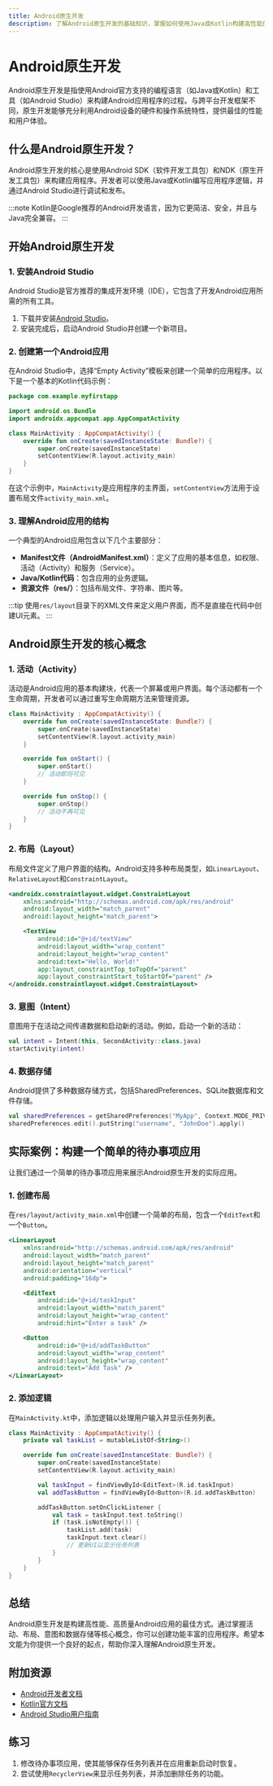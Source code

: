 ```yaml
---
title: Android原生开发
description: 了解Android原生开发的基础知识，掌握如何使用Java或Kotlin构建高性能的Android应用程序。
---
```


# Android原生开发

Android原生开发是指使用Android官方支持的编程语言（如Java或Kotlin）和工具（如Android Studio）来构建Android应用程序的过程。与跨平台开发框架不同，原生开发能够充分利用Android设备的硬件和操作系统特性，提供最佳的性能和用户体验。

## 什么是Android原生开发？

Android原生开发的核心是使用Android SDK（软件开发工具包）和NDK（原生开发工具包）来构建应用程序。开发者可以使用Java或Kotlin编写应用程序逻辑，并通过Android Studio进行调试和发布。

:::note
Kotlin是Google推荐的Android开发语言，因为它更简洁、安全，并且与Java完全兼容。
:::

## 开始Android原生开发

### 1. 安装Android Studio

Android Studio是官方推荐的集成开发环境（IDE），它包含了开发Android应用所需的所有工具。

1. 下载并安装[Android Studio](https://developer.android.com/studio)。
2. 安装完成后，启动Android Studio并创建一个新项目。

### 2. 创建第一个Android应用

在Android Studio中，选择“Empty Activity”模板来创建一个简单的应用程序。以下是一个基本的Kotlin代码示例：

```kotlin
package com.example.myfirstapp

import android.os.Bundle
import androidx.appcompat.app.AppCompatActivity

class MainActivity : AppCompatActivity() {
    override fun onCreate(savedInstanceState: Bundle?) {
        super.onCreate(savedInstanceState)
        setContentView(R.layout.activity_main)
    }
}
```

在这个示例中，`MainActivity`是应用程序的主界面，`setContentView`方法用于设置布局文件`activity_main.xml`。

### 3. 理解Android应用的结构

一个典型的Android应用包含以下几个主要部分：

- **Manifest文件（AndroidManifest.xml）**：定义了应用的基本信息，如权限、活动（Activity）和服务（Service）。
- **Java/Kotlin代码**：包含应用的业务逻辑。
- **资源文件（res/）**：包括布局文件、字符串、图片等。

:::tip
使用`res/layout`目录下的XML文件来定义用户界面，而不是直接在代码中创建UI元素。
:::

## Android原生开发的核心概念

### 1. 活动（Activity）

活动是Android应用的基本构建块，代表一个屏幕或用户界面。每个活动都有一个生命周期，开发者可以通过重写生命周期方法来管理资源。

```kotlin
class MainActivity : AppCompatActivity() {
    override fun onCreate(savedInstanceState: Bundle?) {
        super.onCreate(savedInstanceState)
        setContentView(R.layout.activity_main)
    }

    override fun onStart() {
        super.onStart()
        // 活动即将可见
    }

    override fun onStop() {
        super.onStop()
        // 活动不再可见
    }
}
```

### 2. 布局（Layout）

布局文件定义了用户界面的结构。Android支持多种布局类型，如`LinearLayout`、`RelativeLayout`和`ConstraintLayout`。

```xml
<androidx.constraintlayout.widget.ConstraintLayout
    xmlns:android="http://schemas.android.com/apk/res/android"
    android:layout_width="match_parent"
    android:layout_height="match_parent">

    <TextView
        android:id="@+id/textView"
        android:layout_width="wrap_content"
        android:layout_height="wrap_content"
        android:text="Hello, World!"
        app:layout_constraintTop_toTopOf="parent"
        app:layout_constraintStart_toStartOf="parent" />
</androidx.constraintlayout.widget.ConstraintLayout>
```

### 3. 意图（Intent）

意图用于在活动之间传递数据和启动新的活动。例如，启动一个新的活动：

```kotlin
val intent = Intent(this, SecondActivity::class.java)
startActivity(intent)
```

### 4. 数据存储

Android提供了多种数据存储方式，包括SharedPreferences、SQLite数据库和文件存储。

```kotlin
val sharedPreferences = getSharedPreferences("MyApp", Context.MODE_PRIVATE)
sharedPreferences.edit().putString("username", "JohnDoe").apply()
```

## 实际案例：构建一个简单的待办事项应用

让我们通过一个简单的待办事项应用来展示Android原生开发的实际应用。

### 1. 创建布局

在`res/layout/activity_main.xml`中创建一个简单的布局，包含一个`EditText`和一个`Button`。

```xml
<LinearLayout
    xmlns:android="http://schemas.android.com/apk/res/android"
    android:layout_width="match_parent"
    android:layout_height="match_parent"
    android:orientation="vertical"
    android:padding="16dp">

    <EditText
        android:id="@+id/taskInput"
        android:layout_width="match_parent"
        android:layout_height="wrap_content"
        android:hint="Enter a task" />

    <Button
        android:id="@+id/addTaskButton"
        android:layout_width="wrap_content"
        android:layout_height="wrap_content"
        android:text="Add Task" />
</LinearLayout>
```

### 2. 添加逻辑

在`MainActivity.kt`中，添加逻辑以处理用户输入并显示任务列表。

```kotlin
class MainActivity : AppCompatActivity() {
    private val taskList = mutableListOf<String>()

    override fun onCreate(savedInstanceState: Bundle?) {
        super.onCreate(savedInstanceState)
        setContentView(R.layout.activity_main)

        val taskInput = findViewById<EditText>(R.id.taskInput)
        val addTaskButton = findViewById<Button>(R.id.addTaskButton)

        addTaskButton.setOnClickListener {
            val task = taskInput.text.toString()
            if (task.isNotEmpty()) {
                taskList.add(task)
                taskInput.text.clear()
                // 更新UI以显示任务列表
            }
        }
    }
}
```

## 总结

Android原生开发是构建高性能、高质量Android应用的最佳方式。通过掌握活动、布局、意图和数据存储等核心概念，你可以创建功能丰富的应用程序。希望本文能为你提供一个良好的起点，帮助你深入理解Android原生开发。

## 附加资源

- [Android开发者文档](https://developer.android.com/docs)
- [Kotlin官方文档](https://kotlinlang.org/docs/home.html)
- [Android Studio用户指南](https://developer.android.com/studio/intro)

## 练习

1. 修改待办事项应用，使其能够保存任务列表并在应用重新启动时恢复。
2. 尝试使用`RecyclerView`来显示任务列表，并添加删除任务的功能。